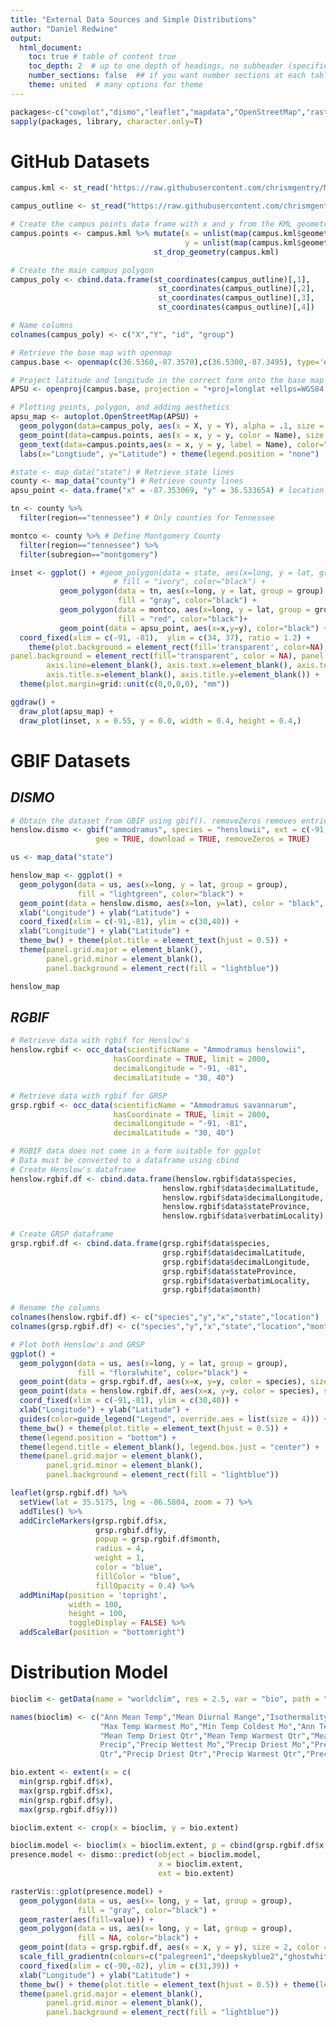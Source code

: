```yaml
---
title: "External Data Sources and Simple Distributions"
author: "Daniel Redwine"
output: 
  html_document:
    toc: true # table of content true
    toc_depth: 2  # up to one depth of headings, no subheader (specified by # in html)
    number_sections: false  ## if you want number sections at each table header
    theme: united  # many options for theme
---
```

```r
packages<-c("cowplot","dismo","leaflet","mapdata","OpenStreetMap","rasterVis","rdryad","rgbif","sf","tidyverse")
sapply(packages, library, character.only=T)
```
# GitHub Datasets
```r
campus.kml <- st_read('https://raw.githubusercontent.com/chrismgentry/Mapping-Basics/master/Data/Campus_Points.kml') # Load in the dataset directly from GitHub

campus_outline <- st_read("https://raw.githubusercontent.com/chrismgentry/Mapping-Basics/master/Data/Main_Campus.kml") # Load in the polygon dataset from Github

```

```r

# Create the campus points data frame with x and y from the KML geometry
campus.points <- campus.kml %>% mutate(x = unlist(map(campus.kml$geometry,1)),
                                       y = unlist(map(campus.kml$geometry,2))) %>%
                                st_drop_geometry(campus.kml)

# Create the main campus polygon
campus_poly <- cbind.data.frame(st_coordinates(campus_outline)[,1],
                                 st_coordinates(campus_outline)[,2],
                                 st_coordinates(campus_outline)[,3],
                                 st_coordinates(campus_outline)[,4])

# Name columns
colnames(campus_poly) <- c("X","Y", "id", "group")

# Retrieve the base map with openmap
campus.base <- openmap(c(36.5360,-87.3570),c(36.5300,-87.3495), type='esri-topo')

# Project latitude and longitude in the correct form onto the base map
APSU <- openproj(campus.base, projection = "+proj=longlat +ellps=WGS84 +units=m +no_defs")

# Plotting points, polygon, and adding aesthetics 
apsu_map <- autoplot.OpenStreetMap(APSU) +
  geom_polygon(data=campus_poly, aes(x = X, y = Y), alpha = .1, size = 1, color="red") +
  geom_point(data=campus.points, aes(x = x, y = y, color = Name), size = 3, alpha = 1) +
  geom_text(data=campus.points,aes(x = x, y = y, label = Name), color="black", vjust=-0.8, size = 2.5, fontface="bold", check_overlap = FALSE) +
  labs(x="Longtiude", y="Latitude") + theme(legend.position = "none")

#state <- map_data("state") # Retrieve state lines
county <- map_data("county") # Retrieve county lines
apsu_point <- data.frame("x" = -87.353069, "y" = 36.533654) # location of APSU

tn <- county %>% 
  filter(region=="tennessee") # Only counties for Tennessee

montco <- county %>% # Define Montgomery County
  filter(region=="tennessee") %>% 
  filter(subregion=="montgomery")

inset <- ggplot() + #geom_polygon(data = state, aes(x=long, y = lat, group = group),
                       # fill = "ivory", color="black") + 
           geom_polygon(data = tn, aes(x=long, y = lat, group = group),
                        fill = "gray", color="black") +
           geom_polygon(data = montco, aes(x=long, y = lat, group = group),
                        fill = "red", color="black")+ 
           geom_point(data = apsu_point, aes(x=x,y=y), color="black") +
  coord_fixed(xlim = c(-91, -81),  ylim = c(34, 37), ratio = 1.2) + 
    theme(plot.background = element_rect(fill='transparent', color=NA),
panel.background = element_rect(fill='transparent', color = NA), panel.grid.major = element_blank(), panel.grid.minor = element_blank(), 
        axis.line=element_blank(), axis.text.x=element_blank(), axis.text.y=element_blank(),axis.ticks=element_blank(), 
        axis.title.x=element_blank(), axis.title.y=element_blank()) +
  theme(plot.margin=grid::unit(c(0,0,0,0), "mm"))

ggdraw() +
  draw_plot(apsu_map) + 
  draw_plot(inset, x = 0.55, y = 0.0, width = 0.4, height = 0.4,)
```
# GBIF Datasets

## *DISMO*

```r

# Obtain the dataset from GBIF using gbif(). removeZeros removes entries with zeros
henslow.dismo <- gbif("ammodramus", species = "henslowii", ext = c(-91,-81,30,40),
                   geo = TRUE, download = TRUE, removeZeros = TRUE)

us <- map_data("state")

henslow_map <- ggplot() +
  geom_polygon(data = us, aes(x=long, y = lat, group = group),
               fill = "lightgreen", color="black") +
  geom_point(data = henslow.dismo, aes(x=lon, y=lat), color = "black", size = 2) + 
  xlab("Longitude") + ylab("Latitude") +
  coord_fixed(xlim = c(-91,-81), ylim = c(30,40)) +
  xlab("Longitude") + ylab("Latitude") + 
  theme_bw() + theme(plot.title = element_text(hjust = 0.5)) + 
  theme(panel.grid.major = element_blank(), 
        panel.grid.minor = element_blank(),
        panel.background = element_rect(fill = "lightblue"))
```
```r

henslow_map
```

## *RGBIF*

```r

# Retrieve data with rgbif for Henslow's
henslow.rgbif <- occ_data(scientificName = "Ammodramus henslowii",
                       hasCoordinate = TRUE, limit = 2000,
                       decimalLongitude = "-91, -81", 
                       decimalLatitude = "30, 40")

# Retrieve data with rgbif for GRSP
grsp.rgbif <- occ_data(scientificName = "Ammodramus savannarum",
                       hasCoordinate = TRUE, limit = 2000,
                       decimalLongitude = "-91, -81", 
                       decimalLatitude = "30, 40")

# RGBIF data does not come in a form suitable for ggplot
# Data must be converted to a dataframe using cbind
# Create Henslow's dataframe
henslow.rgbif.df <- cbind.data.frame(henslow.rgbif$data$species,
                                  henslow.rgbif$data$decimalLatitude,
                                  henslow.rgbif$data$decimalLongitude,
                                  henslow.rgbif$data$stateProvince,
                                  henslow.rgbif$data$verbatimLocality)

# Create GRSP dataframe 
grsp.rgbif.df <- cbind.data.frame(grsp.rgbif$data$species,
                                  grsp.rgbif$data$decimalLatitude,
                                  grsp.rgbif$data$decimalLongitude,
                                  grsp.rgbif$data$stateProvince,
                                  grsp.rgbif$data$verbatimLocality,
                                  grsp.rgbif$data$month)

# Rename the columns
colnames(henslow.rgbif.df) <- c("species","y","x","state","location")
colnames(grsp.rgbif.df) <- c("species","y","x","state","location","month")

# Plot both Henslow's and GRSP 
ggplot() +
  geom_polygon(data = us, aes(x=long, y = lat, group = group),
               fill = "floralwhite", color="black") +
  geom_point(data = grsp.rgbif.df, aes(x=x, y=y, color = species), size = 2) +
  geom_point(data = henslow.rgbif.df, aes(x=x, y=y, color = species), size = 2) + 
  coord_fixed(xlim = c(-91,-81), ylim = c(30,40)) +
  xlab("Longitude") + ylab("Latitude") +  
  guides(color=guide_legend("Legend", override.aes = list(size = 4))) +
  theme_bw() + theme(plot.title = element_text(hjust = 0.5)) + 
  theme(legend.position = "bottom") +
  theme(legend.title = element_blank(), legend.box.just = "center") +
  theme(panel.grid.major = element_blank(), 
        panel.grid.minor = element_blank(),
        panel.background = element_rect(fill = "lightblue"))
```
```r


leaflet(grsp.rgbif.df) %>% 
  setView(lat = 35.5175, lng = -86.5804, zoom = 7) %>%
  addTiles() %>% 
  addCircleMarkers(grsp.rgbif.df$x,
                   grsp.rgbif.df$y,
                   popup = grsp.rgbif.df$month,
                   radius = 4,
                   weight = 1,
                   color = "blue",
                   fillColor = "blue",
                   fillOpacity = 0.4) %>%
  addMiniMap(position = 'topright',
             width = 100, 
             height = 100,
             toggleDisplay = FALSE) %>%
  addScaleBar(position = "bottomright")

```

# Distribution Model

```r
bioclim <- getData(name = "worldclim", res = 2.5, var = "bio", path = "./")

names(bioclim) <- c("Ann Mean Temp","Mean Diurnal Range","Isothermality","Temperature Seasonality",
                    "Max Temp Warmest Mo","Min Temp Coldest Mo","Ann Temp Range","Mean Temp Wettest Qtr",
                    "Mean Temp Driest Qtr","Mean Temp Warmest Qtr","Mean Temp Coldest Qtr","Annual
                    Precip","Precip Wettest Mo","Precip Driest Mo","Precip Seasonality","Precip Wettest
                    Qtr","Precip Driest Qtr","Precip Warmest Qtr","Precip Coldest Qtr")

bio.extent <- extent(x = c(
  min(grsp.rgbif.df$x),
  max(grsp.rgbif.df$x),
  min(grsp.rgbif.df$y),
  max(grsp.rgbif.df$y)))

bioclim.extent <- crop(x = bioclim, y = bio.extent)

bioclim.model <- bioclim(x = bioclim.extent, p = cbind(grsp.rgbif.df$x,grsp.rgbif.df$y))
presence.model <- dismo::predict(object = bioclim.model, 
                                 x = bioclim.extent, 
                                 ext = bio.extent)

rasterVis::gplot(presence.model) + 
  geom_polygon(data = us, aes(x= long, y = lat, group = group),
               fill = "gray", color="black") +
  geom_raster(aes(fill=value)) +
  geom_polygon(data = us, aes(x= long, y = lat, group = group),
               fill = NA, color="black") +
  geom_point(data = grsp.rgbif.df, aes(x = x, y = y), size = 2, color = "black", alpha = 0.5) +
  scale_fill_gradientn(colours=c("palegreen1","deepskyblue2","ghostwhite"), "Probability") +
  coord_fixed(xlim = c(-90,-82), ylim = c(31,39)) +
  xlab("Longitude") + ylab("Latitude") + 
  theme_bw() + theme(plot.title = element_text(hjust = 0.5)) + theme(legend.position = "right") +
  theme(panel.grid.major = element_blank(), 
        panel.grid.minor = element_blank(),
        panel.background = element_rect(fill = "lightblue"))

```

